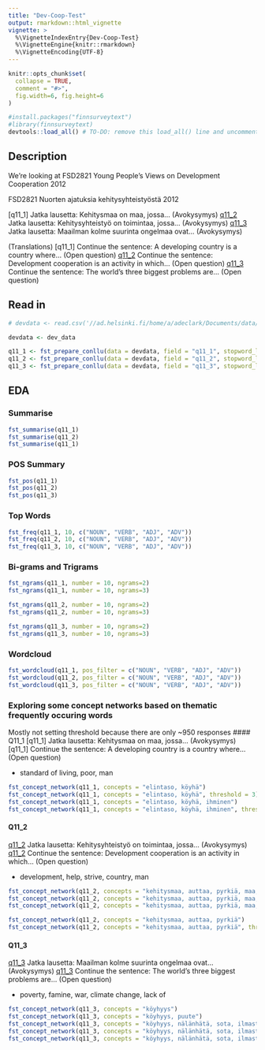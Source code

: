 ```yaml
---
title: "Dev-Coop-Test"
output: rmarkdown::html_vignette
vignette: >
  %\VignetteIndexEntry{Dev-Coop-Test}
  %\VignetteEngine{knitr::rmarkdown}
  %\VignetteEncoding{UTF-8}
---
```


```r
knitr::opts_chunk$set(
  collapse = TRUE,
  comment = "#>", 
  fig.width=6, fig.height=6
)
```

```r
#install.packages("finnsurveytext")
#library(finnsurveytext)
devtools::load_all() # TO-DO: remove this load_all() line and uncomment the library() line. 
```


## Description
We're looking at FSD2821 Young People's Views on Development Cooperation 2012

FSD2821 Nuorten ajatuksia kehitysyhteistyöstä 2012

[q11_1] Jatka lausetta: Kehitysmaa on maa, jossa... (Avokysymys)
[q11_2] Jatka lausetta: Kehitysyhteistyö on toimintaa, jossa... (Avokysymys)
[q11_3] Jatka lausetta: Maailman kolme suurinta ongelmaa ovat... (Avokysymys)

(Translations)
[q11_1] Continue the sentence: A developing country is a country where... (Open question)
[q11_2] Continue the sentence: Development cooperation is an activity in which... (Open question)
[q11_3] Continue the sentence: The world's three biggest problems are... (Open question)

## Read in 

```r
# devdata <- read.csv('//ad.helsinki.fi/home/a/adeclark/Documents/data/FSD2821/Study/Data/daF2821.csv', sep = ';')

devdata <- dev_data

q11_1 <- fst_prepare_conllu(data = devdata, field = "q11_1", stopword_list = "nltk")
q11_2 <- fst_prepare_conllu(data = devdata, field = "q11_2", stopword_list = "nltk")
q11_3 <- fst_prepare_conllu(data = devdata, field = "q11_3", stopword_list = "nltk")
```

## EDA

### Summarise
```r
fst_summarise(q11_1)
fst_summarise(q11_2)
fst_summarise(q11_1)
```

### POS Summary
```r
fst_pos(q11_1)
fst_pos(q11_2)
fst_pos(q11_3)
```

### Top Words
```r
fst_freq(q11_1, 10, c("NOUN", "VERB", "ADJ", "ADV"))
fst_freq(q11_2, 10, c("NOUN", "VERB", "ADJ", "ADV"))
fst_freq(q11_3, 10, c("NOUN", "VERB", "ADJ", "ADV"))
```

### Bi-grams and Trigrams 

```r
fst_ngrams(q11_1, number = 10, ngrams=2)
fst_ngrams(q11_1, number = 10, ngrams=3)

fst_ngrams(q11_2, number = 10, ngrams=2)
fst_ngrams(q11_2, number = 10, ngrams=3)

fst_ngrams(q11_3, number = 10, ngrams=2)
fst_ngrams(q11_3, number = 10, ngrams=3)
```

### Wordcloud
```r
fst_wordcloud(q11_1, pos_filter = c("NOUN", "VERB", "ADJ", "ADV"))
fst_wordcloud(q11_2, pos_filter = c("NOUN", "VERB", "ADJ", "ADV"))
fst_wordcloud(q11_3, pos_filter = c("NOUN", "VERB", "ADJ", "ADV"))

```

### Exploring some concept networks based on thematic frequently occuring words
Mostly not setting threshold because there are only ~950 responses
#### Q11_1
[q11_1] Jatka lausetta: Kehitysmaa on maa, jossa... (Avokysymys)
[q11_1] Continue the sentence: A developing country is a country where... (Open question)

* standard of living, poor, man
```r
fst_concept_network(q11_1, concepts = "elintaso, köyhä")
fst_concept_network(q11_1, concepts = "elintaso, köyhä", threshold = 3)
fst_concept_network(q11_1, concepts = "elintaso, köyhä, ihminen")
fst_concept_network(q11_1, concepts = "elintaso, köyhä, ihminen", threshold = 3)
```

#### Q11_2
[q11_2] Jatka lausetta: Kehitysyhteistyö on toimintaa, jossa... (Avokysymys)
[q11_2] Continue the sentence: Development cooperation is an activity in which... (Open question)

* development, help, strive, country, man
```r
fst_concept_network(q11_2, concepts = "kehitysmaa, auttaa, pyrkiä, maa, ihminen")
fst_concept_network(q11_2, concepts = "kehitysmaa, auttaa, pyrkiä, maa, ihminen", threshold = 10)
fst_concept_network(q11_2, concepts = "kehitysmaa, auttaa, pyrkiä, maa, ihminen", threshold = 5)

fst_concept_network(q11_2, concepts = "kehitysmaa, auttaa, pyrkiä")
fst_concept_network(q11_2, concepts = "kehitysmaa, auttaa, pyrkiä", threshold = 5)

```

#### Q11_3
[q11_3] Jatka lausetta: Maailman kolme suurinta ongelmaa ovat... (Avokysymys)
[q11_3] Continue the sentence: The world's three biggest problems are... (Open question)

* poverty, famine, war, climate change, lack of
```r
fst_concept_network(q11_3, concepts = "köyhyys")
fst_concept_network(q11_3, concepts = "köyhyys, puute")
fst_concept_network(q11_3, concepts = "köyhyys, nälänhätä, sota, ilmastonmuutos, puute") 
fst_concept_network(q11_3, concepts = "köyhyys, nälänhätä, sota, ilmastonmuutos, puute", threshold = 3)
fst_concept_network(q11_3, concepts = "köyhyys, nälänhätä, sota, ilmastonmuutos, puute", threshold = 2)
```

